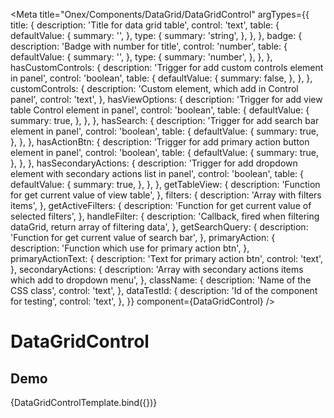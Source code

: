 

<Meta
  title="Onex/Components/DataGrid/DataGridControl"
  argTypes={{
    title: {
      description: 'Title for data grid table',
      control: 'text',
      table: {
        defaultValue: {
          summary: '',
        },
        type: {
          summary: 'string',
        },
      },
    },
    badge: {
      description: 'Badge with number for title',
      control: 'number',
      table: {
        defaultValue: {
          summary: '',
        },
        type: {
          summary: 'number',
        },
      },
    },
    hasCustomControls: {
      description: 'Trigger for add custom controls element in panel',
      control: 'boolean',
      table: {
        defaultValue: {
          summary: false,
        },
      },
    },
    customControls: {
      description: 'Custom element, which add in Control panel',
      control: 'text',
    },
    hasViewOptions: {
      description: 'Trigger for add view table Control element in panel',
      control: 'boolean',
      table: {
        defaultValue: {
          summary: true,
        },
      },
    },
    hasSearch: {
      description: 'Trigger for add search bar element in panel',
      control: 'boolean',
      table: {
        defaultValue: {
          summary: true,
        },
      },
    },
    hasActionBtn: {
      description: 'Trigger for add primary action button element in panel',
      control: 'boolean',
      table: {
        defaultValue: {
          summary: true,
        },
      },
    },
    hasSecondaryActions: {
      description: 'Trigger for add dropdown element with secondary actions list in panel',
      control: 'boolean',
      table: {
        defaultValue: {
          summary: true,
        },
      },
    },
    getTableView: {
      description: 'Function for get current value of view table',
    },
    filters: {
      description: 'Array with filters items',
    },
    getActiveFilters: {
      description: 'Function for get current value of selected filters',
    },
    handleFilter: {
      description: 'Callback, fired when filtering dataGrid, return array of filtering data',
    },
    getSearchQuery: {
      description: 'Function for get current value of search bar',
    },
    primaryAction: {
      description: 'Function which use for primary action btn',
    },
    primaryActionText: {
      description: 'Text for primary action btn',
      control: 'text',
    },
    secondaryActions: {
      description: 'Array with secondary actions items which add to dropdown menu',
    },
    className: {
      description: 'Name of the CSS class',
      control: 'text',
    },
    dataTestId: {
      description: 'Id of the component for testing',
      control: 'text',
    },
  }}
  component={DataGridControl}
/>


# DataGridControl

## Demo
<Canvas>
  <Story
    name="Demo"
    height="25rem"
    args={{
      secondaryActions: [
        {
          title: 'action1',
        },
        {
          title: 'action2',
        },
        {
          title: 'action3',
        },
      ],
      dataGridBulkActionsProps: {
        actions: [
          {
            title: 'action1',
          },
          {
            title: 'action2',
          },
        ],
        defaultDropdownActions: [
          {
            title: 'action create',
          },
          {
            title: 'action update',
          },
          {
            title: 'action rules',
          },
        ],
      },
      filters: [
        {
          id: 'study',
          name: 'Study',
          defaultFilter: true,
          options: [
            {
              value: 'Test1',
              label: 'Test1',
            },
            {
              value: 'Test2',
              label: 'Test2',
            },
            {
              value: 'Test3',
              label: 'Test3',
            },
            {
              value: 'Test4',
              label: 'Test4',
            },
            {
              value: 'Test5',
              label: 'Test5',
            },
            {
              value: 'Test6',
              label: 'Test6',
            },
          ],
        },
        {
          id: 'country',
          name: 'Country',
          defaultFilter: true,
          options: [
            {
              value: 'United States0',
              label: 'United States0',
            },
            {
              value: 'United States1',
              label: 'United States1',
            },
            {
              value: 'United States2',
              label: 'United States2',
            },
            {
              value: 'United States3',
              label: 'United States3',
            },
            {
              value: 'United States4',
              label: 'United States4',
            },
            {
              value: 'United States5',
              label: 'United States5',
            },
          ],
        },
        {
          id: 'category',
          name: 'Category',
          options: [
            {
              value: 'Management0',
              label: 'Management0',
            },
            {
              value: 'Management1',
              label: 'Management1',
            },
            {
              value: 'Management2',
              label: 'Management2',
            },
            {
              value: 'Management3',
              label: 'Management3',
            },
            {
              value: 'Management4',
              label: 'Management4',
            },
            {
              value: 'Management5',
              label: 'Management5',
            },
          ],
        },
        {
          id: 'phase',
          name: 'Phase',
          options: [
            {
              value: 0,
              label: '0',
            },
            {
              value: 1,
              label: '1',
            },
            {
              value: 2,
              label: '2',
            },
            {
              value: 3,
              label: '3',
            },
          ],
        },
      ],
      className: 'custom-data-grid-control',
      dataTestId: 'test-data-grid-id'
    }}
  >
    {DataGridControlTemplate.bind({})}
  </Story>
</Canvas>

<ArgsTable story="Demo" />


